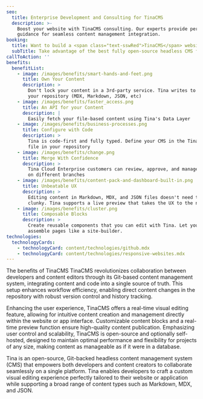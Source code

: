 ```yaml
---
seo:
  title: Enterprise Development and Consulting for TinaCMS
  description: >-
    Boost your website with TinaCMS consulting. Our experts provide personalized
    guidance for seamless content management integration.
booking:
  title: Want to build a <span class="text-sswRed">TinaCMS</span> website?
  subTitle: Take advantage of the best fully open-source headless CMS for Git
callToAction: ''
benefits:
  benefitList:
    - image: /images/benefits/smart-hands-and-feet.png
      title: Own Your Content
      description: >
        Don't lock your content in a 3rd-party service. Tina writes to files in
        your repository (MDX, Markdown, JSON, etc)
    - image: /images/benefits/faster_access.png
      title: An API for your Content
      description: |
        Easily fetch your file-based content using Tina's Data Layer
    - image: /images/benefits/business-processes.png
      title: Configure with Code
      description: >
        Tina is code-first and fully typed. Define your CMS in the Tina config
        file in your repository
    - image: /images/benefits/change.png
      title: Merge With Confidence
      description: >
        Tina Cloud Enterprise customers can review, approve, and manage content
        on different branches
    - image: /images/benefits/content-pack-and-dashboard-built-in.png
      title: Unbeatable UX
      description: >
        Editing content in Markdown, MDX, and JSON files doesn't need to feel
        clunky. Tina supports a live preview that takes the UX to the next level
    - image: /images/benefits/cluster.png
      title: Composable Blocks
      description: >
        Create reusable components that you can edit with Tina. Let your team
        assemble pages like a site-builder.
technologies:
  technologyCards:
    - technologyCard: content/technologies/github.mdx
    - technologyCard: content/technologies/responsive-websites.mdx
---
```


The benefits of TinaCMS
TinaCMS revolutionizes collaboration between developers and content editors through its Git-based content management system, integrating content and code into a single source of truth. This setup enhances workflow efficiency, enabling direct content changes in the repository with robust version control and history tracking.

Enhancing the user experience, TinaCMS offers a real-time visual editing feature, allowing for intuitive content creation and management directly within the website or app interface. Customizable content blocks and a real-time preview function ensure high-quality content publication. Emphasizing user control and scalability, TinaCMS is open-source and optionally self-hosted, designed to maintain optimal performance and flexibility for projects of any size, making content as manageable as if it were in a database.

<VideoEmbed url="https://www.youtube.com/watch?v=zRkeKSZjlyw" caption="TinaCMS Demo " duration="4min" />

Tina is an open-source, Git-backed headless content management system (CMS) that empowers both developers and content creators to collaborate seamlessly on a single platform. Tina enables developers to craft a custom visual editing experience perfectly tailored to their website or application while supporting a broad range of content types such as Markdown, MDX, and JSON.

